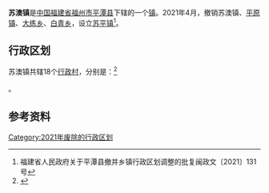 {{中国乡级行政区|35/01/28/101/000
| 行政区全称 = 苏澳镇
| 景观照片文件名 = Shipaiyang.jpg
| 景观照片描述 = 石牌洋
| 汉语拼音 = 
| 通用拼音 = 
| 注音符號 = 
| 其它标音类型1 = 
| 其它标音1 = 
| 其它标音类型2 = 
| 其它标音2 = 
| 其它语言类型1 = 
| 其它语言地名1 = 
| 其它语言类型2 = 
| 其它语言地名2 = 
| 上级行政区 = [[福建省|福建省]][[福州市|福州市]][[平潭县|平潭县]]
| 行政区类别 = [[镇|镇]]
| 总面积 = 
| 户籍人口 = 
| 户籍人口年份 = 
| 常住人口 = 
| 常住人口年份 = 
| 人口密度 = 
| 行政区划 = 
| 官方网站 = 
| 政府驻地 = 
| 邮政编码 = 
| 电话区号 = 591
| 毗邻行政区 = 
| 位置图文件名 = 
| 位置图描述 = 
}}
'''苏澳镇'''是[[中华人民共和国|中国]][[福建省|福建省]][[福州市|福州市]][[平潭县|平潭县]]下辖的一个[[镇|镇]]。2021年4月，撤销苏澳镇、[[平原镇_(平潭县)|平原镇]]、[[大练乡|大练乡]]、[[白青乡|白青乡]]，设立[[苏平镇|苏平镇]]<ref>福建省人民政府关于平潭县撤并乡镇行政区划调整的批复闽政文〔2021〕131号</ref>。

== 行政区划 ==

苏澳镇共辖18个[[行政村|行政村]]，分别是：<ref>{{PRC admin/ref sgc|35/01/28/101/000}}</ref>

{{PRC admin/children|35/01/28/101/000}}。

== 参考资料 ==
{{reflist}}

{{行政区划小作品}}
{{PRC admin/navcat|35/01/28/101/000}}
[[Category:2021年废除的行政区划|Category:2021年废除的行政区划]]